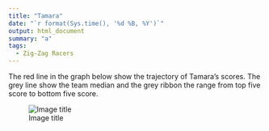 ```yaml
---
title: "Tamara"
date: "`r format(Sys.time(), '%d %B, %Y')`"
output: html_document
summary: "a"
tags:
  - Zig-Zag Racers
---
```


The red line in the graph below show the trajectory of Tamara's scores. The grey line show the team median and the grey ribbon the range from top five score to bottom five score.

![Image title](Tamara.jpg)
